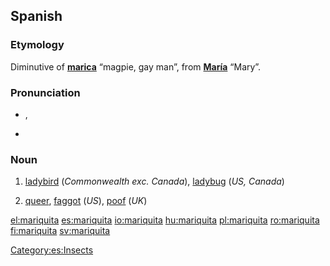 ==Spanish==

===Etymology===
Diminutive of '''[[marica]]''' “magpie, gay man”, from '''[[María]]''' “Mary”.

===Pronunciation===
* {{IPA|/mariˈkita/|lang=es}}, {{SAMPA|/mari"kita/}}
* {{hyphenation|ma|ri|qui|ta}}

===Noun===
{{es-noun|f}}

# [[ladybird]] (''Commonwealth exc. Canada''), [[ladybug]] (''US, Canada'')
# {{slang|lang=es}} [[queer]], [[faggot]] (''US''), [[poof]] (''UK'')

[[Category:es:Insects]]

[[el:mariquita]]
[[es:mariquita]]
[[io:mariquita]]
[[hu:mariquita]]
[[pl:mariquita]]
[[ro:mariquita]]
[[fi:mariquita]]
[[sv:mariquita]]